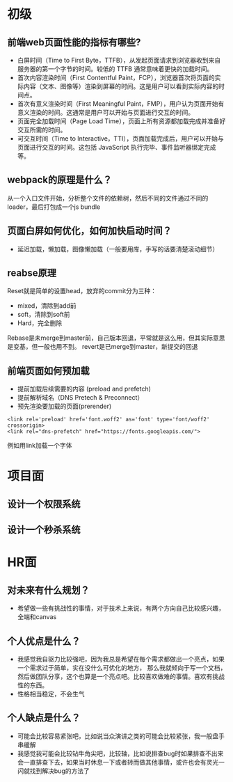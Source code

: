 # 初级
## 前端web页面性能的指标有哪些?
* 白屏时间（Time to First Byte，TTFB），从发起页面请求到浏览器收到来自服务器的第一个字节的时间。较低的 TTFB 通常意味着更快的加载时间。
* 首次内容渲染时间（First Contentful Paint，FCP），浏览器首次将页面的实际内容（文本、图像等）渲染到屏幕的时间。这是用户可以看到实际内容的时间点。
* 首次有意义渲染时间（First Meaningful Paint，FMP），用户认为页面开始有意义渲染的时间。这通常是用户可以开始与页面进行交互的时间。
* 页面完全加载时间（Page Load Time），页面上所有资源都加载完成并准备好交互所需的时间。
* 可交互时间（Time to Interactive，TTI），页面加载完成后，用户可以开始与页面进行交互的时间。这包括 JavaScript 执行完毕、事件监听器绑定完成等。
## webpack的原理是什么？
从一个入口文件开始，分析整个文件的依赖树，然后不同的文件通过不同的loader，最后打包成一个js bundle
## 页面白屏如何优化，如何加快启动时间？
* 延迟加载，懒加载，图像懒加载（一般要用库，手写的话要清楚滚动细节）


## reabse原理

Reset就是简单的设置head，放弃的commit分为三种：
* mixed，清除到add前
* soft，清除到soft前
* Hard，完全删除

Rebase是未merge到master前，自己版本回退，平常就是这么用，但其实际意思是变基，但一般也用不到。
revert是已merge到master，新提交的回退

## 前端页面如何预加载
* 提前加载后续需要的内容 (preload and prefetch)
* 提前解析域名（DNS Pretech & Preconnect）
* 预先渲染要加载的页面(prerender)

```
<link rel='preload' href='font.woff2' as='font' type='font/woff2' crossorigin>
<link rel="dns-prefetch" href="https://fonts.googleapis.com/"> 
```
例如用link加载一个字体

# 项目面
## 设计一个权限系统
## 设计一个秒杀系统

# HR面 
## 对未来有什么规划？
* 希望做一些有挑战性的事情，对于技术上来说，有两个方向自己比较感兴趣，全端和canvas
## 个人优点是什么？
* 我感觉我自驱力比较强吧，因为我总是希望在每个需求都做出一个亮点，如果一个需求过于简单，实在没什么可优化的地方，
那么我就倾向于写一个文档，然后做团队分享，这个也算是一个亮点吧。比较喜欢做难的事情。喜欢有挑战性的东西。
* 性格相当稳定，不会生气
## 个人缺点是什么？
* 可能会比较容易紧张吧，比如说当众演讲之类的可能会比较紧张，我一般盘手串缓解
* 我感觉我可能会比较钻牛角尖吧，比较轴，比如说排查bug时如果排查不出来会一直排查下去，如果当时休息一下或者转而做其他事情，或许也会有灵光一闪就找到解决bug的方法了

